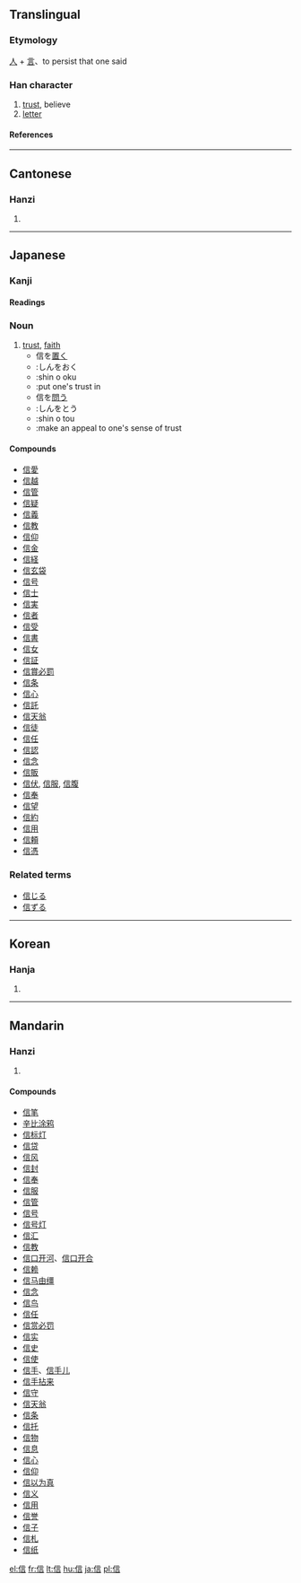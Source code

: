 {{see|伩}}

==Translingual==
{{stroke order|type=animate}}
===Etymology===
[[人]] + [[言]]、to persist that one said
===Han character===
{{Han char|rn=9|rad=人|as=07|sn=9|four=2026<sub>1</sub>|canj=人卜一口 (OYMR)}}
# [[trust]], believe
# [[letter]]
====References====
{{Han ref|kx=0105.250|dkj=00707|dj=0224.020|hdz=10165.010|uh=4FE1|ud=20449|bh=AB48|bd=43848}}
----

==Cantonese==
===Hanzi===
{{yue-hanzi|jyut=|y=seun3}}
# {{defn|Cantonese}}
----
==Japanese==
===Kanji===
{{ja-kanji|grade=4|rs=人07}}
====Readings====
{{ja-readings|on=[[しん]] (shin)|kun=[[まこと]] (makoto), [[たより]] (tayori), [[まかせる]] (makaseru)|nanori=[[のぶ]] (nobu)}}

===Noun===
{{ja-noun|k|count=|hira=しん|kata=|rom=shin|kanji=|kyu=|shin=|hidx=}}
# [[trust]], [[faith]]
#* 信を[[置く]]
#* :しんをおく
#* :shin o oku
#* :put one's trust in
#* 信を[[問う]]
#* :しんをとう
#* :shin o tou
#* :make an appeal to one's sense of trust

====Compounds====
* [[信愛]]
* [[信越]]
* [[信管]]
* [[信疑]]
* [[信義]]
* [[信教]]
* [[信仰]]
* [[信金]]
* [[信経]]
* [[信玄袋]]
* [[信号]]
* [[信士]]
* [[信実]]
* [[信者]]
* [[信受]]
* [[信書]]
* [[信女]]
* [[信証]]
* [[信賞必罰]]
* [[信条]]
* [[信心]]
* [[信託]]
* [[信天翁]]
* [[信徒]]
* [[信任]]
* [[信認]]
* [[信念]]
* [[信販]]
* [[信伏]], [[信服]], [[信腹]]
* [[信奉]]
* [[信望]]
* [[信約]]
* [[信用]]
* [[信頼]]
* [[信憑]]

===Related terms===
* [[信じる]]
* [[信ずる]]
----
==Korean==
===Hanja===
{{ko-hanja|hangeul=신 (sin)|eumhun=믿을|rv=sin|mr=sin}}
# {{defn|Korean}}

----
==Mandarin==
===Hanzi===
{{cmn-hanzi|pin=[[xìn]] ([[xin4]])|wg=hsin<sup>4</sup>}}
# {{defn|Mandarin}}

====Compounds====
* [[信笔]]
* [[辛比涂鸦]]
* [[信标灯]]
* [[信贷]]
* [[信风]]
* [[信封]]
* [[信奉]]
* [[信服]]
* [[信管]]
* [[信号]]
* [[信号灯]]
* [[信汇]]
* [[信教]]
* [[信口开河]]、[[信口开合]]
* [[信赖]]
* [[信马由缰]]
* [[信念]]
* [[信鸟]]
* [[信任]]
* [[信赏必罚]]
* [[信实]]
* [[信史]]
* [[信使]]
* [[信手]]、[[信手儿]]
* [[信手拈来]]
* [[信守]]
* [[信天翁]]
* [[信条]]
* [[信托]]
* [[信物]]
* [[信息]]
* [[信心]]
* [[信仰]]
* [[信以为真]]
* [[信义]]
* [[信用]]
* [[信誉]]
* [[信子]]
* [[信札]]
* [[信纸]]

[[el:信]]
[[fr:信]]
[[lt:信]]
[[hu:信]]
[[ja:信]]
[[pl:信]]